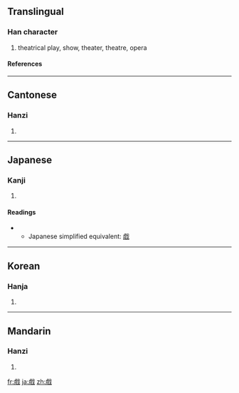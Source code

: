 {{see|戯|戏}}

==Translingual==
===Han character===
{{Han char|rn=62|rad=戈|as=13|sn=17|four=2325<sub>0</sub>|canj=卜廿戈 (YTI)}}
# theatrical play, show, theater, theatre, opera
====References====
{{Han ref|kx=0414.230|dkj=11681|hdz=21413.130|uh=6232|ud=25138|bh=C0B8|bd=49336}}
----
==Cantonese==
===Hanzi===
{{yue-hanzi|jyut=|y=hei3}}
# {{defn|Cantonese}}
----
==Japanese==
===Kanji===
{{ja-kanji|grade=|rs=戈13}}
# {{defn|Japanese}} 
====Readings====
{{ja-readings|on=[[ぎ]] (gi), [[げ]] (ge), [[き]] (ki)|kun=[[たわむれる]] (tawamureru)}}


** Japanese simplified equivalent: [[戯]]
----
==Korean==
===Hanja===
{{ko-hanja|hangeul=희|eumhun=|rv=hui|mr=hŭi|y=huy}}
# {{defn|Korean}}
----
==Mandarin==
===Hanzi===
{{cmn-hanzi|sim=戏|pin=[[xī]] ([[xi1]]), [[xì]] ([[xi4]])|wg=hsi<sup>1</sup>, hsi<sup>4</sup>}}
# {{defn|Mandarin}}

[[fr:戲]]
[[ja:戲]]
[[zh:戲]]